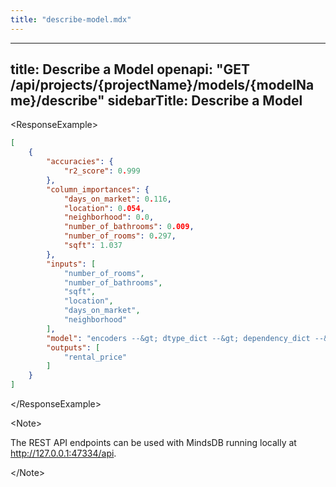 ```yaml
---
title: "describe-model.mdx"
---
```


---
title: Describe a Model
openapi: "GET /api/projects/{projectName}/models/{modelName}/describe"
sidebarTitle: Describe a Model
---

&lt;ResponseExample&gt;

```json Response
[
    {
        "accuracies": {
            "r2_score": 0.999
        },
        "column_importances": {
            "days_on_market": 0.116,
            "location": 0.054,
            "neighborhood": 0.0,
            "number_of_bathrooms": 0.009,
            "number_of_rooms": 0.297,
            "sqft": 1.037
        },
        "inputs": [
            "number_of_rooms",
            "number_of_bathrooms",
            "sqft",
            "location",
            "days_on_market",
            "neighborhood"
        ],
        "model": "encoders --&gt; dtype_dict --&gt; dependency_dict --&gt; model --&gt; problem_definition --&gt; identifiers --&gt; imputers --&gt; accuracy_functions",
        "outputs": [
            "rental_price"
        ]
    }
]
```

&lt;/ResponseExample&gt;

&lt;Note&gt;

The REST API endpoints can be used with MindsDB running locally at http://127.0.0.1:47334/api. 

&lt;/Note&gt;